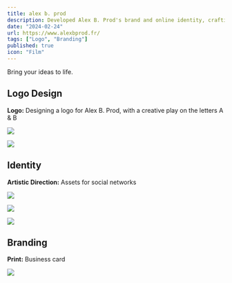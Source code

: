 ```yaml
---
title: alex b. prod
description: Developed Alex B. Prod's brand and online identity, crafting a unique logo and social media assets.
date: "2024-02-24"
url: https://www.alexbprod.fr/
tags: ["Logo", "Branding"]
published: true
icon: "Film"
---
```


Bring your ideas to life.

## Logo Design

**Logo:** Designing a logo for Alex B. Prod, with a creative play on the letters A & B

![](/images/ab_1.webp)

![](/images/ab_2.webp)

## Identity

**Artistic Direction:** Assets for social networks

![](/images/ab_3.webp)

![](/images/ab_4.webp)

![](/images/ab_6.webp)

## Branding

**Print:** Business card

![](/images/ab_5.webp)
